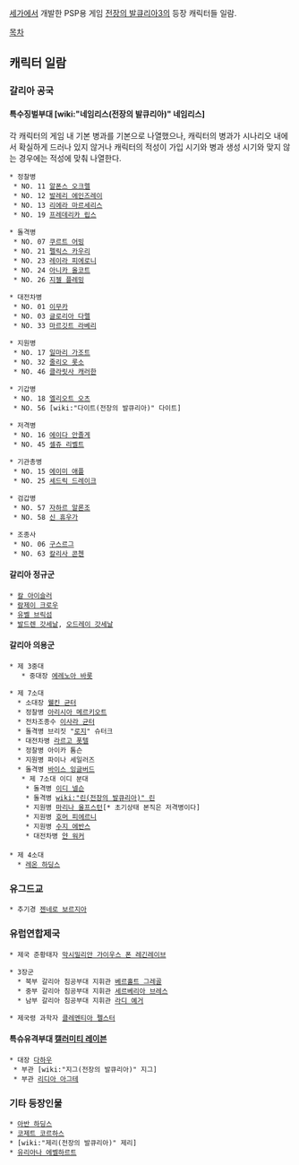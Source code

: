 [[세가]]에서 개발한 PSP용 게임 [[전장의 발큐리아3]]의 등장 캐릭터들 일람.

[[목차]]

== 캐릭터 일람 ==
=== 갈리아 공국 ===
==== 특수징벌부대 [wiki:"네임리스(전장의 발큐리아)" 네임리스] ====

각 캐릭터의 게임 내 기본 병과를 기본으로 나열했으나, 캐릭터의 병과가 시나리오 내에서 확실하게 드러나 있지 않거나 캐릭터의 적성이 가입 시기와 병과 생성 시기와 맞지 않는 경우에는 적성에 맞춰 나열한다.

 * 정찰병
  * NO. 11 [[알폰스 오크렐]]
  * NO. 12 [[발레리 에인즈레이]]
  * NO. 13 [[리에라 마르세리스]]
  * NO. 19 [[프레데리카 립스]]

 * 돌격병
  * NO. 07 [[쿠르트 어빙]]
  * NO. 21 [[펠릭스 카우리]]
  * NO. 23 [[레이라 피에로니]]
  * NO. 24 [[아니카 올코트]]
  * NO. 26 [[지젤 플레밍]]

 * 대전차병
  * NO. 01 [[이무카]]
  * NO. 03 [[글로리아 다렐]]
  * NO. 33 [[마르깃트 라베리]]

 * 지원병
  * NO. 17 [[일마리 가조트]]
  * NO. 32 [[줄리오 롯소]]
  * NO. 46 [[클라릿사 캐러한]]

 * 기갑병
  * NO. 18 [[엘리오트 오츠]]
  * NO. 56 [wiki:"다이트(전장의 발큐리아)" 다이트]

 * 저격병
  * NO. 16 [[에이다 안졸게]]
  * NO. 45 [[셀쥬 리벨트]]

 * 기관총병
  * NO. 15 [[에이미 애플]]
  * NO. 25 [[세드릭 드레이크]]

 * 검갑병
  * NO. 57 [[자하르 알론조]]
  * NO. 58 [[신 휴우가]]

 * 조종사
  * NO. 06 [[구스르그]]
  * NO. 63 [[칼리사 콘첸]]


==== 갈리아 정규군 ====

 * [[칼 아이슬러]]
 * [[람제이 크로우]]
 * [[유벨 브릭섬]]
 * [[발드렌 갓세날]], [[오드레이 갓세날]]

==== 갈리아 의용군 ====

 * 제 3중대
    * 중대장 [[에레노아 바롯]]

 * 제 7소대
   * 소대장 [[웰킨 균터]]
   * 정찰병 [[아리시아 메르키오트]]
   * 전차조종수 [[이사라 균터]]
   * 돌격병 브리짓 "[[로지]]" 슈터크
   * 대전차병 [[라르고 폿텔]]
   * 정찰병 아이카 톰슨
   * 지원병 파이나 세일러즈
   * 돌격병 [[바이스 잉글버드]]
    * 제 7소대 이디 분대
     * 돌격병 [[이디 넬슨]]
     * 돌격병 [[wiki:"린(전장의 발큐리아)" 린]]
     * 지원병 [[마리나 울프스턴]][* 초기상태 본직은 저격병이다]
     * 지원병 [[호머 피에르니]]
     * 지원병 [[수지 에반스]]
     * 대전차병 [[얀 워커]]
 
 * 제 4소대
   * [[레온 하딩스]]

=== 유그드교 ===

 * 추기경 [[젠네로 보르지아]]

=== 유럽연합제국 ===

 * 제국 준황태자 [[막시밀리안 가이우스 폰 레긴레이브]]

 * 3장군
   * 북부 갈리아 침공부대 지휘관 [[베르홀트 그레골]]   
   * 중부 갈리아 침공부대 지휘관 [[세르베리아 브레스]]
   * 남부 갈리아 침공부대 지휘관 [[라디 예거]]

 * 제국령 과학자 [[클레멘티아 펠스터]]

==== 특슈유격부대 [[캘러미티 레이븐]] ====

 * 대장 [[다하우]] 
  * 부관 [wiki:"지그(전장의 발큐리아)" 지그]
  * 부관 [[리디아 아그테]]

=== 기타 등장인물 ===

 * [[아반 하딩스]]
 * [[코제트 코르하스]]
 * [wiki:"제리(전장의 발큐리아)" 제리]
 * [[유리아나 에벨하르트]]
